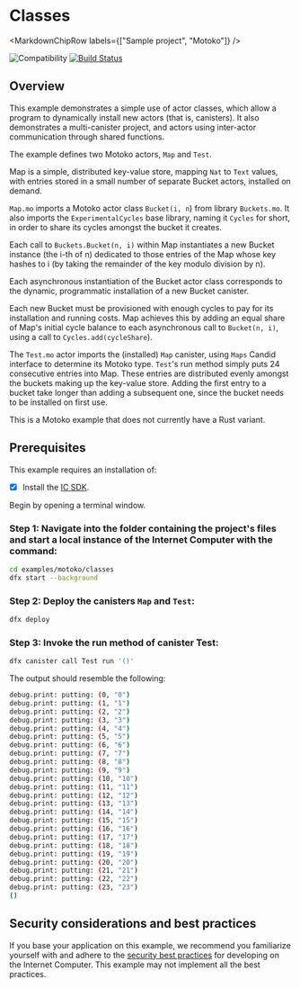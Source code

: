 
# Classes

<MarkdownChipRow labels={["Sample project", "Motoko"]} />

![Compatibility](https://img.shields.io/badge/compatibility-0.7.0-blue)
[![Build Status](https://github.com/dfinity/examples/workflows/motoko-classes-example/badge.svg)](https://github.com/dfinity/examples/actions?query=workflow%3Amotoko-classes-example)

## Overview

This example demonstrates a simple use of actor classes, which allow a program to dynamically install new actors (that is, canisters). It also demonstrates a multi-canister project, and actors using inter-actor communication through shared functions.

The example defines two Motoko actors, `Map` and `Test`.

Map is a simple, distributed key-value store, mapping `Nat` to `Text` values, with entries stored in a small number of separate Bucket actors, installed on demand.

`Map.mo` imports a Motoko actor class `Bucket(i, n`) from library `Buckets.mo`. It also imports the `ExperimentalCycles` base library, naming it `Cycles` for short, in order to share its cycles amongst the bucket it creates.

Each call to `Buckets.Bucket(n, i)` within Map instantiates a new Bucket instance (the i-th of n) dedicated to those entries of the Map whose key hashes to i (by taking the remainder of the key modulo division by n).

Each asynchronous instantiation of the Bucket actor class corresponds to the dynamic, programmatic installation of a new Bucket canister.

Each new Bucket must be provisioned with enough cycles to pay for its installation and running costs. Map achieves this by adding an equal share of Map's initial cycle balance to each asynchronous call to `Bucket(n, i)`, using a call to `Cycles.add(cycleShare`).

The `Test.mo` actor imports the (installed) `Map` canister, using `Maps` Candid interface to determine its Motoko type. `Test`'s run method simply puts 24 consecutive entries into Map. These entries are distributed evenly amongst the buckets making up the key-value store. Adding the first entry to a bucket take longer than adding a subsequent one, since the bucket needs to be installed on first use.

This is a Motoko example that does not currently have a Rust variant. 


## Prerequisites
This example requires an installation of:

- [x] Install the [IC SDK](https://internetcomputer.org/docs/current/developer-docs/setup/install/).

Begin by opening a terminal window.

### Step 1: Navigate into the folder containing the project's files and start a local instance of the Internet Computer with the command:

```bash
cd examples/motoko/classes
dfx start --background
```

### Step 2: Deploy the canisters `Map` and `Test`:

```bash
dfx deploy
```

### Step 3: Invoke the run method of canister Test:

```bash
dfx canister call Test run '()'
```

The output should resemble the following:

```bash
debug.print: putting: (0, "0")
debug.print: putting: (1, "1")
debug.print: putting: (2, "2")
debug.print: putting: (3, "3")
debug.print: putting: (4, "4")
debug.print: putting: (5, "5")
debug.print: putting: (6, "6")
debug.print: putting: (7, "7")
debug.print: putting: (8, "8")
debug.print: putting: (9, "9")
debug.print: putting: (10, "10")
debug.print: putting: (11, "11")
debug.print: putting: (12, "12")
debug.print: putting: (13, "13")
debug.print: putting: (14, "14")
debug.print: putting: (15, "15")
debug.print: putting: (16, "16")
debug.print: putting: (17, "17")
debug.print: putting: (18, "18")
debug.print: putting: (19, "19")
debug.print: putting: (20, "20")
debug.print: putting: (21, "21")
debug.print: putting: (22, "22")
debug.print: putting: (23, "23")
()
```

## Security considerations and best practices

If you base your application on this example, we recommend you familiarize yourself with and adhere to the [security best practices](https://internetcomputer.org/docs/current/references/security/) for developing on the Internet Computer. This example may not implement all the best practices.
